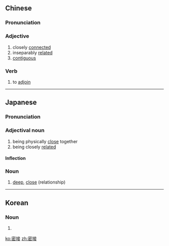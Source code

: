 ==Chinese==
{{zh-forms}}

===Pronunciation===
{{zh-pron
|m=mìjiē
|c=mat6 zip3
|cat=a,v
}}

===Adjective===
{{zh-adj}}

# closely [[connected]]
# inseparably [[related]]
# [[contiguous]]

===Verb===
{{zh-verb}}

# to [[adjoin]]

----

==Japanese==
{{ja-kanjitab|みつ|k1=みっ|せつ|yomi=on}}

===Pronunciation===
{{ja-pron|みっせつ|y=o}}

===Adjectival noun===
{{ja-adj|infl=na|みっせつ}}

# being physically [[close]] together
# being closely [[related]]

====Inflection====
{{ja-na|みっせつ}}

===Noun===
{{ja-noun|みっせつ}}

# [[deep]], [[close]] (relationship)

----

==Korean==
{{ko-hanjatab}}

===Noun===
{{ko-noun|hj|hangeul=밀접}}

# {{hanja form of|밀접|being closely [[connected]]; being [[related]]}}

[[ko:密接]]
[[zh:密接]]